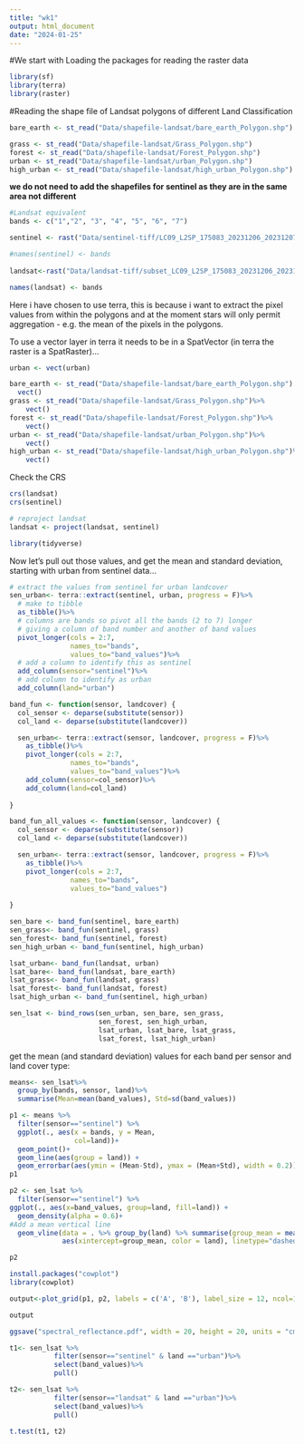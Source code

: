```yaml
---
title: "wk1"
output: html_document
date: "2024-01-25"
---
```


#We start with Loading the packages for reading the raster data

```r
library(sf)
library(terra)
library(raster)
```
#Reading the shape file of Landsat polygons of different Land Classification

```r
bare_earth <- st_read("Data/shapefile-landsat/bare_earth_Polygon.shp")
```

```r
grass <- st_read("Data/shapefile-landsat/Grass_Polygon.shp")
forest <- st_read("Data/shapefile-landsat/Forest_Polygon.shp")
urban <- st_read("Data/shapefile-landsat/urban_Polygon.shp")
high_urban <- st_read("Data/shapefile-landsat/high_urban_Polygon.shp")
```
**we do not need to add the shapefiles for sentinel as they are in the same area not different**



```r
#Landsat equivalent
bands <- c("1","2", "3", "4", "5", "6", "7")

sentinel <- rast("Data/sentinel-tiff/LC09_L2SP_175083_20231206_20231207_02_T1.tif")

#names(sentinel) <- bands
  
landsat<-rast("Data/landsat-tiff/subset_LC09_L2SP_175083_20231206_20231207_02_T1.tif")

names(landsat) <- bands
```

Here i have chosen to use terra, this is because i want to extract the pixel values from within the polygons and at the moment stars will only permit aggregation - e.g. the mean of the pixels in the polygons. 

To use a vector layer in terra it needs to be in a SpatVector (in terra the raster is a SpatRaster)…

```r
urban <- vect(urban)
```

```r
bare_earth <- st_read("Data/shapefile-landsat/bare_earth_Polygon.shp") %>%
  vect()
grass <- st_read("Data/shapefile-landsat/Grass_Polygon.shp")%>%
    vect()
forest <- st_read("Data/shapefile-landsat/Forest_Polygon.shp")%>%
    vect()
urban <- st_read("Data/shapefile-landsat/urban_Polygon.shp")%>%
    vect()
high_urban <- st_read("Data/shapefile-landsat/high_urban_Polygon.shp")%>%
    vect()
```
Check the CRS

```r
crs(landsat)
crs(sentinel)

# reproject landsat
landsat <- project(landsat, sentinel)
```
```r
library(tidyverse)
```
Now let’s pull out those values, and get the mean and standard deviation, starting with urban from sentinel data…

```r
# extract the values from sentinel for urban landcover
sen_urban<- terra::extract(sentinel, urban, progress = F)%>%
  # make to tibble
  as_tibble()%>%
  # columns are bands so pivot all the bands (2 to 7) longer
  # giving a column of band number and another of band values
  pivot_longer(cols = 2:7, 
               names_to="bands", 
               values_to="band_values")%>%
  # add a column to identify this as sentinel
  add_column(sensor="sentinel")%>%
  # add column to identify as urban
  add_column(land="urban")
```

```r
band_fun <- function(sensor, landcover) {
  col_sensor <- deparse(substitute(sensor))
  col_land <- deparse(substitute(landcover))

  sen_urban<- terra::extract(sensor, landcover, progress = F)%>%
    as_tibble()%>%
    pivot_longer(cols = 2:7, 
               names_to="bands", 
               values_to="band_values")%>%
    add_column(sensor=col_sensor)%>%
    add_column(land=col_land)
                 
}
```

```r
band_fun_all_values <- function(sensor, landcover) {
  col_sensor <- deparse(substitute(sensor))
  col_land <- deparse(substitute(landcover))

  sen_urban<- terra::extract(sensor, landcover, progress = F)%>%
    as_tibble()%>%
    pivot_longer(cols = 2:7, 
               names_to="bands", 
               values_to="band_values")
                 
}
```

```r
sen_bare <- band_fun(sentinel, bare_earth)
sen_grass<- band_fun(sentinel, grass) 
sen_forest<- band_fun(sentinel, forest) 
sen_high_urban <- band_fun(sentinel, high_urban) 

lsat_urban<- band_fun(landsat, urban)
lsat_bare<- band_fun(landsat, bare_earth)
lsat_grass<- band_fun(landsat, grass)
lsat_forest<- band_fun(landsat, forest)
lsat_high_urban <- band_fun(sentinel, high_urban) 
```

```r
sen_lsat <- bind_rows(sen_urban, sen_bare, sen_grass,
                      sen_forest, sen_high_urban,
                      lsat_urban, lsat_bare, lsat_grass,
                      lsat_forest, lsat_high_urban)
```

get the mean (and standard deviation) values for each band per sensor and land cover type:

```r
means<- sen_lsat%>%
  group_by(bands, sensor, land)%>%
  summarise(Mean=mean(band_values), Std=sd(band_values))
```
```r
p1 <- means %>%
  filter(sensor=="sentinel") %>%
  ggplot(., aes(x = bands, y = Mean,
                col=land))+
  geom_point()+
  geom_line(aes(group = land)) +
  geom_errorbar(aes(ymin = (Mean-Std), ymax = (Mean+Std), width = 0.2))
p1
```

```r
p2 <- sen_lsat %>%
  filter(sensor=="sentinel") %>%
ggplot(., aes(x=band_values, group=land, fill=land)) + 
  geom_density(alpha = 0.6)+
#Add a mean vertical line
  geom_vline(data = . %>% group_by(land) %>% summarise(group_mean = mean(band_values)),
             aes(xintercept=group_mean, color = land), linetype="dashed", size=1)
```
```r
p2
```

```r
install.packages("cowplot")
library(cowplot)
```
```r
output<-plot_grid(p1, p2, labels = c('A', 'B'), label_size = 12, ncol=1)

output
```

```r
ggsave("spectral_reflectance.pdf", width = 20, height = 20, units = "cm")
```

```r
t1<- sen_lsat %>%
           filter(sensor=="sentinel" & land =="urban")%>%
           select(band_values)%>%
           pull()

t2<- sen_lsat %>%
           filter(sensor=="landsat" & land =="urban")%>%
           select(band_values)%>%
           pull()

t.test(t1, t2)
```















